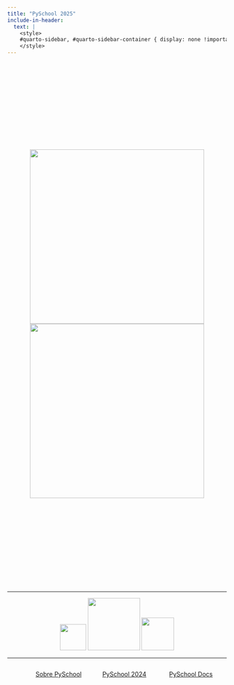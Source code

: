 ```yaml
---
title: "PySchool 2025"
include-in-header:
  text: |
    <style>
    #quarto-sidebar, #quarto-sidebar-container { display: none !important; }
    </style>
---
```


<div style="height: 200px;"></div>

<center>
<a href="rooms/sala_00.html" target="_blank"><img src="./images/spacestation_600x800.png" height="400"></a>
<a href="oaks_lab/oaks_lab.html" target="_blank"><img src="./images/oak_600x800.png" height="400"></a>
</center>

<!-- Large jump -->
<div style="height: 200px;"></div>

---

<center>
<a href="https://pythonchile.cl" target="_blank"><img src="./images/pythonchile.png" height="60"></a>
<a href="https://pyschool.cl" target="_blank"><img src="./images/cover.png" height="120"></a>
<a href="https://www.duoc.cl/sedes/valparaiso/" target="_blank"><img src="./images/DUOC_1.png" height="75"></a>
</center>

---

:::: {.columns}
::: {.column width="10%"}
:::
::: {.column width="30%"}
[Sobre PySchool](pyschool.html)
:::
::: {.column width="30%"}
[PySchool 2024](pyschool2024/index.html)
:::
::: {.column width="30%"}
[PySchool Docs](howto.html)
:::
:::